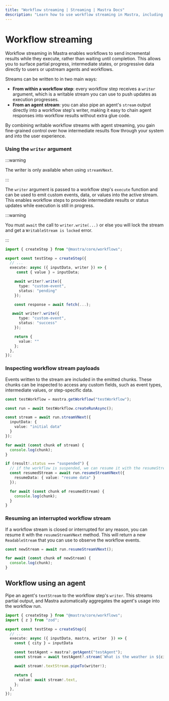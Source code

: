 ```yaml
---
title: "Workflow streaming | Streaming | Mastra Docs"
description: "Learn how to use workflow streaming in Mastra, including handling workflow execution events, step streaming, and workflow integration with agents and tools."
---
```



# Workflow streaming

Workflow streaming in Mastra enables workflows to send incremental results while they execute, rather than waiting until completion. This allows you to surface partial progress, intermediate states, or progressive data directly to users or upstream agents and workflows.

Streams can be written to in two main ways:

- **From within a workflow step**: every workflow step receives a `writer` argument, which is a writable stream you can use to push updates as execution progresses.
- **From an agent stream**: you can also pipe an agent's `stream` output directly into a workflow step's writer, making it easy to chain agent responses into workflow results without extra glue code.

By combining writable workflow streams with agent streaming, you gain fine-grained control over how intermediate results flow through your system and into the user experience.

### Using the `writer` argument

:::warning

The writer is only available when using `streamVNext`.

:::

The `writer` argument is passed to a workflow step's `execute` function and can be used to emit custom events, data, or values into the active stream. This enables workflow steps to provide intermediate results or status updates while execution is still in progress.

:::warning

You must `await` the call to `writer.write(...)` or else you will lock the stream and get a `WritableStream is locked` error.

:::

```typescript {5,8,15} showLineNumbers copy
import { createStep } from "@mastra/core/workflows";

export const testStep = createStep({
  // ...
  execute: async ({ inputData, writer }) => {
     const { value } = inputData;

    await writer?.write({
      type: "custom-event",
      status: "pending"
    });

    const response = await fetch(...);

   await writer?.write({
      type: "custom-event",
      status: "success"
    });

    return {
      value: ""
    };
  },
});
```

### Inspecting workflow stream payloads

Events written to the stream are included in the emitted chunks. These chunks can be inspected to access any custom fields, such as event types, intermediate values, or step-specific data.

```typescript showLineNumbers copy
const testWorkflow = mastra.getWorkflow("testWorkflow");

const run = await testWorkflow.createRunAsync();

const stream = await run.streamVNext({
  inputData: {
    value: "initial data"
  }
});

for await (const chunk of stream) {
  console.log(chunk);
}

if (result!.status === "suspended") {
  // if the workflow is suspended, we can resume it with the resumeStreamVNext method
  const resumedStream = await run.resumeStreamVNext({
    resumeData: { value: "resume data" }
  });

  for await (const chunk of resumedStream) {
    console.log(chunk);
  }
}
```

### Resuming an interrupted workflow stream

If a workflow stream is closed or interrupted for any reason, you can resume it with the `resumeStreamVNext` method. This will return a new `ReadableStream` that you can use to observe the workflow events.

```typescript showLineNumbers copy
const newStream = await run.resumeStreamVNext();

for await (const chunk of newStream) {
  console.log(chunk);
}
```

## Workflow using an agent

Pipe an agent's `textStream` to the workflow step's `writer`. This streams partial output, and Mastra automatically aggregates the agent's usage into the workflow run.

```typescript showLineNumbers copy
import { createStep } from "@mastra/core/workflows";
import { z } from "zod";

export const testStep = createStep({
  // ...
  execute: async ({ inputData, mastra, writer  }) => {
    const { city } = inputData

    const testAgent = mastra?.getAgent("testAgent");
    const stream = await testAgent?.stream(`What is the weather in ${city}$?`);

    await stream!.textStream.pipeTo(writer!);

    return {
      value: await stream!.text,
    };
  },
});
```
